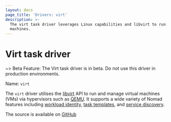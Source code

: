 ```yaml
---
layout: docs
page_title: 'Drivers: virt'
description: >-
  The virt task driver leverages Linux capabilities and libvirt to run virtual
  machines.
---
```


# Virt task driver

~> Beta Feature: The Virt task driver is in beta. Do not use this driver in production environments.

Name: `virt`

The `virt` driver utilises the [libvirt][] API to run and manage virtual machines (VMs) via
hypervisors such as [QEMU][]. It supports a wide variety of Nomad features including
[workload identity][], [task templates][], and [service discovery][].

The source is available on [GitHub][github]

[libvirt]: https://libvirt.org/
[QEMU]: https://www.qemu.org/
[workload identity]: https://developer.hashicorp.com/nomad/docs/concepts/workload-identity
[task templates]: https://developer.hashicorp.com/nomad/docs/job-specification/template
[service discovery]: https://developer.hashicorp.com/nomad/docs/networking/service-discovery
[github]: https://github.com/hashicorp/nomad-driver-virt
